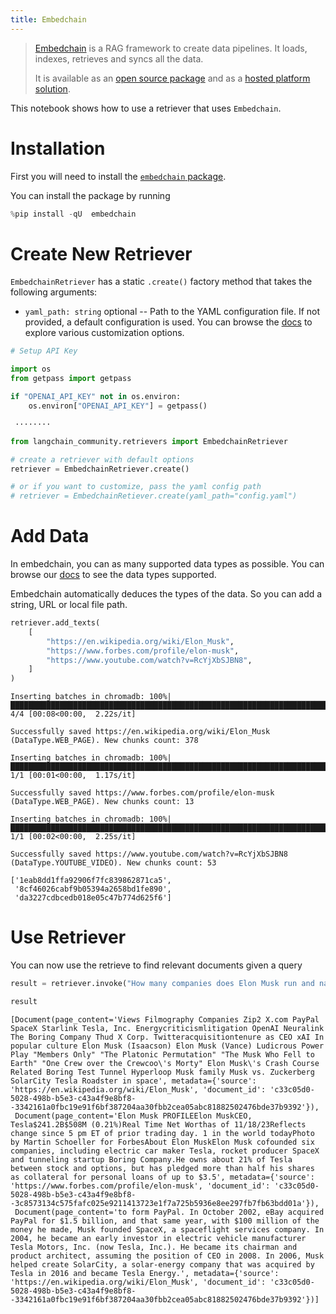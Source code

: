 ```yaml
---
title: Embedchain
---
```


>[Embedchain](https://github.com/embedchain/embedchain) is a RAG framework to create data pipelines. It loads, indexes, retrieves and syncs all the data.
>
>It is available as an [open source package](https://github.com/embedchain/embedchain) and as a [hosted platform solution](https://app.embedchain.ai/).

This notebook shows how to use a retriever that uses `Embedchain`.

# Installation

First you will need to install the [`embedchain` package](https://pypi.org/project/embedchain/).

You can install the package by running

```python
%pip install -qU  embedchain
```

# Create New Retriever

`EmbedchainRetriever` has a static `.create()` factory method that takes the following arguments:

* `yaml_path: string` optional -- Path to the YAML configuration file. If not provided, a default configuration is used. You can browse the [docs](https://docs.embedchain.ai/) to explore various customization options.

```python
# Setup API Key

import os
from getpass import getpass

if "OPENAI_API_KEY" not in os.environ:
    os.environ["OPENAI_API_KEY"] = getpass()
```

```output
 ········
```

```python
from langchain_community.retrievers import EmbedchainRetriever

# create a retriever with default options
retriever = EmbedchainRetriever.create()

# or if you want to customize, pass the yaml config path
# retriever = EmbedchainRetiever.create(yaml_path="config.yaml")
```

# Add Data

In embedchain, you can as many supported data types as possible. You can browse our [docs](https://docs.embedchain.ai/) to see the data types supported.

Embedchain automatically deduces the types of the data. So you can add a string, URL or local file path.

```python
retriever.add_texts(
    [
        "https://en.wikipedia.org/wiki/Elon_Musk",
        "https://www.forbes.com/profile/elon-musk",
        "https://www.youtube.com/watch?v=RcYjXbSJBN8",
    ]
)
```

```output
Inserting batches in chromadb: 100%|████████████████████████████████████████████████████████████████████████████████████████████████████████████████| 4/4 [00:08<00:00,  2.22s/it]
```
```output
Successfully saved https://en.wikipedia.org/wiki/Elon_Musk (DataType.WEB_PAGE). New chunks count: 378
```
```output
Inserting batches in chromadb: 100%|████████████████████████████████████████████████████████████████████████████████████████████████████████████████| 1/1 [00:01<00:00,  1.17s/it]
```
```output
Successfully saved https://www.forbes.com/profile/elon-musk (DataType.WEB_PAGE). New chunks count: 13
```
```output
Inserting batches in chromadb: 100%|████████████████████████████████████████████████████████████████████████████████████████████████████████████████| 1/1 [00:02<00:00,  2.25s/it]
```
```output
Successfully saved https://www.youtube.com/watch?v=RcYjXbSJBN8 (DataType.YOUTUBE_VIDEO). New chunks count: 53
```

```output
['1eab8dd1ffa92906f7fc839862871ca5',
 '8cf46026cabf9b05394a2658bd1fe890',
 'da3227cdbcedb018e05c47b774d625f6']
```

# Use Retriever

You can now use the retrieve to find relevant documents given a query

```python
result = retriever.invoke("How many companies does Elon Musk run and name those?")
```

```python
result
```

```output
[Document(page_content='Views Filmography Companies Zip2 X.com PayPal SpaceX Starlink Tesla, Inc. Energycriticismlitigation OpenAI Neuralink The Boring Company Thud X Corp. Twitteracquisitiontenure as CEO xAI In popular culture Elon Musk (Isaacson) Elon Musk (Vance) Ludicrous Power Play "Members Only" "The Platonic Permutation" "The Musk Who Fell to Earth" "One Crew over the Crewcoo\'s Morty" Elon Musk\'s Crash Course Related Boring Test Tunnel Hyperloop Musk family Musk vs. Zuckerberg SolarCity Tesla Roadster in space', metadata={'source': 'https://en.wikipedia.org/wiki/Elon_Musk', 'document_id': 'c33c05d0-5028-498b-b5e3-c43a4f9e8bf8--3342161a0fbc19e91f6bf387204aa30fbb2cea05abc81882502476bde37b9392'}),
 Document(page_content='Elon Musk PROFILEElon MuskCEO, Tesla$241.2B$508M (0.21%)Real Time Net Worthas of 11/18/23Reflects change since 5 pm ET of prior trading day. 1 in the world todayPhoto by Martin Schoeller for ForbesAbout Elon MuskElon Musk cofounded six companies, including electric car maker Tesla, rocket producer SpaceX and tunneling startup Boring Company.He owns about 21% of Tesla between stock and options, but has pledged more than half his shares as collateral for personal loans of up to $3.5', metadata={'source': 'https://www.forbes.com/profile/elon-musk', 'document_id': 'c33c05d0-5028-498b-b5e3-c43a4f9e8bf8--3c8573134c575fafc025e9211413723e1f7a725b5936e8ee297fb7fb63bdd01a'}),
 Document(page_content='to form PayPal. In October 2002, eBay acquired PayPal for $1.5 billion, and that same year, with $100 million of the money he made, Musk founded SpaceX, a spaceflight services company. In 2004, he became an early investor in electric vehicle manufacturer Tesla Motors, Inc. (now Tesla, Inc.). He became its chairman and product architect, assuming the position of CEO in 2008. In 2006, Musk helped create SolarCity, a solar-energy company that was acquired by Tesla in 2016 and became Tesla Energy.', metadata={'source': 'https://en.wikipedia.org/wiki/Elon_Musk', 'document_id': 'c33c05d0-5028-498b-b5e3-c43a4f9e8bf8--3342161a0fbc19e91f6bf387204aa30fbb2cea05abc81882502476bde37b9392'})]
```

```python

```
